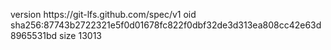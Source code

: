 version https://git-lfs.github.com/spec/v1
oid sha256:87743b2722321e5f0d01678fc822f0dbf32de3d313ea808cc42e63d8965531bd
size 13013

